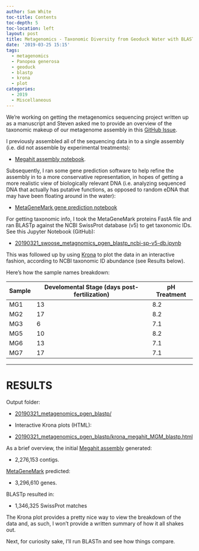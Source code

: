 ```yaml
---
author: Sam White
toc-title: Contents
toc-depth: 5
toc-location: left
layout: post
title: Metagenomics - Taxonomic Diversity from Geoduck Water with BLASTp and Krona plots
date: '2019-03-25 15:15'
tags:
  - metagenomics
  - Panopea generosa
  - geoduck
  - blastp
  - krona
  - plot
categories:
  - 2019
  - Miscellaneous
---
```

We're working on getting the metagenomics sequencing project written up as a manuscript and Steven asked me to provide an overview of the taxonomic makeup of our metagenome assembly in this [GitHub Issue](https://github.com/RobertsLab/resources/issues/547).

I previously assembled all of the sequencing data in to a single assembly (i.e. did not assemble by experimental treatments):

- [Megahit assembly notebook](https://robertslab.github.io/sams-notebook/posts/2019/2019-01-02-Metagenome-Assembly---P.generosa-Water-Sample-HiSeqX-Data-Using-Megahit/).

Subsequently, I ran some gene prediction software to help refine the assembly in to a more conservative representation, in hopes of getting a more realistic view of biologically relevant DNA (i.e. analyzing sequenced DNA that actually has putative functions, as opposed to random eDNA that may have been floating around in the water):

- [MetaGeneMark gene prediction notebook](https://robertslab.github.io/sams-notebook/posts/2019/2019-01-03-Gene-Prediction---HiSeqX-Metagenomics-from-Geoduck-Water-Using-MetaGeneMark-on-Mox/)


For getting taxonomic info, I took the MetaGeneMark proteins FastA file and ran BLASTp against the NCBI SwissProt database (v5) to get taxonomic IDs. See this
Jupyter Notebook (GitHub):

- [20190321_swoose_metagnomics_pgen_blastp_ncbi-sp-v5-db.ipynb](https://github.com/RobertsLab/code/blob/master/notebooks/sam/20190321_swoose_metagnomics_pgen_blastp_ncbi-sp-v5-db.ipynb)

This was followed up by using [Krona](https://github.com/marbl/Krona/wiki) to plot the data in an interactive fashion, according to NCBI taxonomic ID abundance (see Results below).

Here's how the sample names breakdown:

| Sample | Develomental Stage (days post-fertilization) | pH Treatment |
|--------|-------------------------|--------------|
| MG1    | 13                      | 8.2          |
| MG2    | 17                      | 8.2          |
| MG3    | 6                       | 7.1          |
| MG5    | 10                      | 8.2          |
| MG6    | 13                      | 7.1          |
| MG7    | 17                      | 7.1          |

---

# RESULTS

Output folder:

- [20190321_metagenomics_pgen_blastp/](http://gannet.fish.washington.edu/Atumefaciens/20190321_metagenomics_pgen_blastp/)


- Interactive Krona plots (HTML):

- [20190321_metagenomics_pgen_blastp/krona_megahit_MGM_blastp.html](http://gannet.fish.washington.edu/Atumefaciens/20190321_metagenomics_pgen_blastp/krona_megahit_MGM_blastp.html)

As a brief overview, the initial [Megahit assembly](https://robertslab.github.io/sams-notebook/posts/2019/2019-01-02-Metagenome-Assembly---P.generosa-Water-Sample-HiSeqX-Data-Using-Megahit/) generated:

- 2,276,153 contigs.

[MetaGeneMark](https://robertslab.github.io/sams-notebook/posts/2019/2019-01-03-Gene-Prediction---HiSeqX-Metagenomics-from-Geoduck-Water-Using-MetaGeneMark-on-Mox/) predicted:

- 3,296,610 genes.

BLASTp resulted in:

- 1,346,325 SwissProt matches

The Krona plot provides a pretty nice way to view the breakdown of the data and, as such, I won't provide a written summary of how it all shakes out.

Next, for curiosity sake, I'll run BLASTn and see how things compare.
